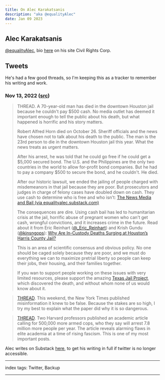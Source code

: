 ```yaml
---
title: On Alec Karakatsanis
description: "aka @equalityAlec"
date: Jan 09 2023
---
```


## Alec Karakatsanis

[@equalityAlec](https://twitter.com/equalityAlec), bio [here](https://civilrightscorps.org/alec-karakatsanis-founder-executive-director/) on his site Civil Rights Corp.

## Tweets

He's had a few good threads, so I'm keeping this as a tracker to remember his writing and work.

### Nov 13, 2022 ([src](https://twitter.com/equalityAlec/status/1591856278204211200))

> THREAD. A 70-year-old man has died in the downtown Houston jail because he couldn't pay $500 cash. No media outlet has deemed it important enough to tell the public about his death, but what happened is horrific and his story matters.
>
> Robert Alfred Horn died on October 26. Sheriff officials and the news have chosen not to talk about his death to the public. The man is the 23rd person to die in the downtown Houston jail this year.  What the news treats as urgent matters.
>
> After his arrest, he was told that he could go free if he could get a $5,000 secured bond. The U.S. and the Philippines are the only two countries in the world to allow for-profit bond companies. But he had to pay a company $500 to secure the bond, and he couldn't. He died.
>
> After our historic lawsuit, we ended the jailing of people charged with misdemeanors in that jail because they are poor. But prosecutors and judges in charge of felony cases have doubled down on cash. They use cash to determine who is free and who isn't:
[The News Media and Bail (via equalityalec.substack.com)](https://equalityalec.substack.com/p/the-news-media-and-bail)
>
> The consequences are dire. Using cash bail has led to humanitarian crisis at the jail, horrific abuse of pregnant women who can't get cash, wrongful convictions, and it increases crime in the future. Read about it from Eric Reinhart ([@_Eric_Reinhart](https://twitter.com/_Eric_Reinhart)) and Krish Gundu ([@kinsngops](https://twitter.com/kinsngops)): [Why Are In-Custody Deaths Surging at Houston’s Harris County Jail?](https://slate.com/news-and-politics/2022/10/in-custody-deaths-surging-houston-harris-county-jail.html)
>
> This is an area of scientific consensus and obvious policy. No one should be caged solely because they are poor, and we must do everything we can to maximize pretrial liberty so people can keep their jobs, their housing, and their families together.
>
> If you wan to support people working on these issues with very limited resources, please support the amazing [Texas Jail Project](https://www.texasjailproject.org/), which discovered the death, and without whom none of us would know about it.

> [THREAD](https://twitter.com/equalityAlec/status/1584570222274842624?t=tcRyT7W_xpx1pp5fZF4wpg&s=19).  This weekend, the New York Times published misinformation it knew to be false. Because the stakes are so high, I try my best to explain what the paper did why it is so dangerous.

> [THREAD](https://twitter.com/equalityAlec/status/1588210962867314689?t=ap1BwHhUCvqQoNg4pRBtbw&s=19). Two Harvard professors published an academic article calling for 500,000 more armed cops, who they say will arrest 7.8 million more people per year. The article reveals alarming flaws in elite academia at a time of rising fascism. This is one of my most important posts.

Alec writes on Substack [here](https://equalityalec.substack.com/), to get his writing in full if twitter is no longer accessible.

---

index tags: Twitter, Backup

---
